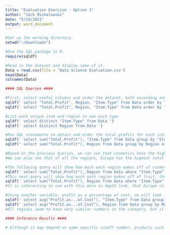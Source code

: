 ```yaml
---
title: "Evaluation Exercise - Option 1"
author: "Jack Michalowski"
date: "5/24/2021"
output: word_document
---
```


```r

#Set up the working directory.
setwd("~/Downloads")

#Use the SQL package in R.
require(sqldf)

#Read in the dataset and display some of it.
Data = read.csv(file = 'Data Science Evaluation.csv')
head(Data)
colnames(Data)

#### SQL Queries ####

#First, select useful columns and order the dataset, both ascending and descending, by Total Profit to get a general sense of which products make more or less money.
sqldf(' select "Total.Profit", Region, "Item.Type" from Data order by "Total.Profit" desc ')
sqldf(' select "Total.Profit", Region, "Item.Type" from Data order by "Total.Profit" ')

#List each unique item and region to see each type
sqldf(' select distinct "Item.Type" from Data ')
sqldf(' select distinct Region from Data ')

#Run SQL statements to obtain and order the total profits for each indivdual item, as well as each individual region.
sqldf(' select sum("Total.Profit"), "Item.Type" from Data group by "Item.Type" order by "Total.Profit" ')
sqldf(' select sum("Total.Profit"), Region from Data group by Region order by "Total.Profit" ')

#Based on the previous queries, we can see that cosmetics have the highest total profits of all items, while fruit is the item with the lowest total profits.
#We can also see that of all the regions, Europe has the highest total profits, while North America has the lowest.

#The following query will show how much each region makes off of cosmetics, the most profitable item.
sqldf(' select sum("Total.Profit"), Region from Data where "Item.Type" = "Cosmetics" group by Region order by "Total.Profit" ')
#This next query will show how much each region makes off of fruit, the least profitable item
sqldf(' select sum("Total.Profit"), Region from Data where "Item.Type" = "Fruits" group by Region order by "Total.Profit" ')
#It is interesting to see with this more in depth look, that Europe still profits the most off of these specific items, while North America profits the least.

#Using another variable, profit as a percentage of cost, we will look into item and regional data.
sqldf(' select avg("Profit.as...of.Cost"), "Item.Type" from Data group by "Item.Type" order by "Profit.as...of.Cost" ')
sqldf(' select avg("Profit.as...of.Cost"), Region from Data group by Region order by "Profit.as...of.Cost" ')
#All regions seem to have very similar numbers in the category, but it is interesting to see that meat has the lowest percentage at around 15.6%, while clothing has a percantge of about 205%, which is much higher than every other item.

#### Inference Results ####

# Although it may depend on some specific cutoff number, products such as fruit and meat that both have relativley low total profit numbers and profit as a percentage of cost, should be sold less or dropped from selling altogether in the coming year. Other prdoucts that could be considered droppable would be beverages and personal care. On the other hand, products like cosmetics and household items should be sold more in the coming year due to very high total profit numbers. Another product that should definetly be sold more is clothing. Clothes are around the middle compared to other items in regard to total profits, but they have a very high profit as a percentage of cost compared to every other product. These are just a few of the products and othere may be some debate as to whether other products are considered droppable or sellable based on other factors, but these items in particular seem to stick out. As for regional preference, it seems that Europe and Sub-Saharan Africa are by far the most profitable regions, so it would make sense for those spots to take precedence over the other regions. Central America and the Caribbean, Australia and Oceania, Middle East and North Africa, and Asia all have profit numbers in a simailar area. These regions should all take precedence over North America for that reason.

```

